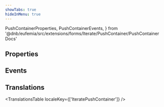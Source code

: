 ```yaml
---
showTabs: true
hideInMenu: true
---
```


  PushContainerProperties,
  PushContainerEvents,
} from '@dnb/eufemia/src/extensions/forms/Iterate/PushContainer/PushContainerDocs'

## Properties

<PropertiesTable props={PushContainerProperties} />

## Events

<PropertiesTable props={PushContainerEvents} />

## Translations

<TranslationsTable localeKey={['IteratePushContainer']} />
